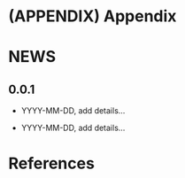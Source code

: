 # (APPENDIX) Appendix {-}

# NEWS {#booknews}

## 0.0.1

* YYYY-MM-DD, add details...

* YYYY-MM-DD, add details...

# References {}